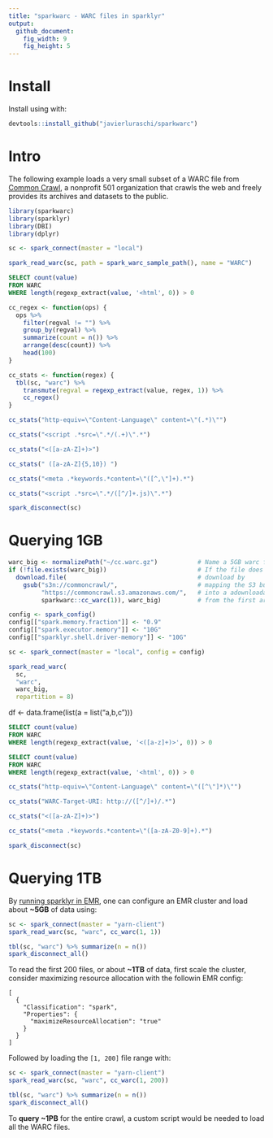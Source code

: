 ```yaml
---
title: "sparkwarc - WARC files in sparklyr"
output:
  github_document:
    fig_width: 9
    fig_height: 5
---
```


# Install

Install using with:

```r
devtools::install_github("javierluraschi/sparkwarc")
```

# Intro

The following example loads a very small subset of a WARC file from [Common Crawl](http://commoncrawl.org), a nonprofit 501 organization that crawls the web and freely provides its archives and datasets to the public.

```r
library(sparkwarc)
library(sparklyr)
library(DBI)
library(dplyr)
```

```r
sc <- spark_connect(master = "local")
```

```r
spark_read_warc(sc, path = spark_warc_sample_path(), name = "WARC")
```

```sql
SELECT count(value)
FROM WARC
WHERE length(regexp_extract(value, '<html', 0)) > 0
```

```r
cc_regex <- function(ops) {
  ops %>%
    filter(regval != "") %>%
    group_by(regval) %>%
    summarize(count = n()) %>%
    arrange(desc(count)) %>%
    head(100)
}

cc_stats <- function(regex) {
  tbl(sc, "warc") %>%
    transmute(regval = regexp_extract(value, regex, 1)) %>%
    cc_regex()
}
```

```r
cc_stats("http-equiv=\"Content-Language\" content=\"(.*)\"")
```

```r
cc_stats("<script .*src=\".*/(.+)\".*")
```

```r
cc_stats("<([a-zA-Z]+)>")
```

```r
cc_stats(" ([a-zA-Z]{5,10}) ")
```

```r
cc_stats("<meta .*keywords.*content=\"([^,\"]+).*")
```

```r
cc_stats("<script .*src=\".*/([^/]+.js)\".*")
```

```r
spark_disconnect(sc)
```

# Querying 1GB

```r
warc_big <- normalizePath("~/cc.warc.gz")           # Name a 5GB warc file
if (!file.exists(warc_big))                         # If the file does not exist
  download.file(                                    # download by
    gsub("s3n://commoncrawl/",                      # mapping the S3 bucket url
         "https://commoncrawl.s3.amazonaws.com/",   # into a adownloadable url
         sparkwarc::cc_warc(1)), warc_big)          # from the first archive file
```

```r
config <- spark_config()
config[["spark.memory.fraction"]] <- "0.9"
config[["spark.executor.memory"]] <- "10G"
config[["sparklyr.shell.driver-memory"]] <- "10G"

sc <- spark_connect(master = "local", config = config)
```

```r
spark_read_warc(
  sc,
  "warc",
  warc_big,
  repartition = 8)
```

df <- data.frame(list(a = list("a,b,c")))

```sql
SELECT count(value)
FROM WARC
WHERE length(regexp_extract(value, '<([a-z]+)>', 0)) > 0
```

```sql
SELECT count(value)
FROM WARC
WHERE length(regexp_extract(value, '<html', 0)) > 0
```

```r
cc_stats("http-equiv=\"Content-Language\" content=\"([^\"]*)\"")
```

```r
cc_stats("WARC-Target-URI: http://([^/]+)/.*")
```

```r
cc_stats("<([a-zA-Z]+)>")
```

```r
cc_stats("<meta .*keywords.*content=\"([a-zA-Z0-9]+).*")
```

```r
spark_disconnect(sc)
```

# Querying 1TB

By [running sparklyr in EMR](https://aws.amazon.com/blogs/big-data/running-sparklyr-rstudios-r-interface-to-spark-on-amazon-emr/), one can configure an EMR cluster and load about **~5GB** of data using:

```r
sc <- spark_connect(master = "yarn-client")
spark_read_warc(sc, "warc", cc_warc(1, 1))

tbl(sc, "warc") %>% summarize(n = n())
spark_disconnect_all()
```

To read the first 200 files, or about **~1TB** of data, first scale the cluster, consider maximizing resource allocation with the followin EMR config:

```
[
  {
    "Classification": "spark",
    "Properties": {
      "maximizeResourceAllocation": "true"
    }
  }
]
```

Followed by loading the `[1, 200]` file range with:

```r
sc <- spark_connect(master = "yarn-client")
spark_read_warc(sc, "warc", cc_warc(1, 200))

tbl(sc, "warc") %>% summarize(n = n())
spark_disconnect_all()
```

To **query ~1PB** for the entire crawl, a custom script would be needed to load all the WARC files.

